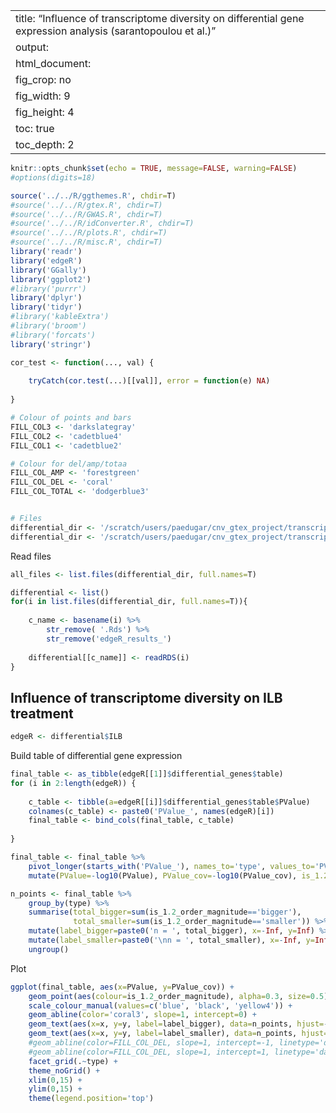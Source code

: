 
---
title: "Influence of transcriptome diversity on differential gene expression analysis (sarantopoulou et al.)"
output:
    html_document:
        fig_crop: no
        fig_width: 9
        fig_height: 4
        toc: true
        toc_depth: 2
---

```r
knitr::opts_chunk$set(echo = TRUE, message=FALSE, warning=FALSE)
#options(digits=18)
```

```r
source('../../R/ggthemes.R', chdir=T)
#source('../../R/gtex.R', chdir=T)
#source('../../R/GWAS.R', chdir=T)
#source('../../R/idConverter.R', chdir=T)
#source('../../R/plots.R', chdir=T)
#source('../../R/misc.R', chdir=T)
library('readr')
library('edgeR')
library('GGally')
library('ggplot2')
#library('purrr')
library('dplyr')
library('tidyr')
#library('kableExtra')
#library('broom')
#library('forcats')
library('stringr')
```

```r

cor_test <- function(..., val) {
    
    tryCatch(cor.test(...)[[val]], error = function(e) NA)
    
}

# Colour of points and bars
FILL_COL3 <- 'darkslategray'
FILL_COL2 <- 'cadetblue4'
FILL_COL1 <- 'cadetblue2'

# Colour for del/amp/totaa
FILL_COL_AMP <- 'forestgreen'
FILL_COL_DEL <- 'coral'
FILL_COL_TOTAL <- 'dodgerblue3'


# Files
differential_dir <- '/scratch/users/paedugar/cnv_gtex_project/transcriptome_diversity_other_datasets/differential_gene_expression/sarantopoulou_truseq/'
differential_dir <- '/scratch/users/paedugar/cnv_gtex_project/transcriptome_diversity_other_datasets/differential_gene_expression/sarantopoulou_v4/'
```

Read files 

```r
all_files <- list.files(differential_dir, full.names=T)

differential <- list()
for(i in list.files(differential_dir, full.names=T)){
    
    c_name <- basename(i) %>%
        str_remove( '.Rds') %>%
        str_remove('edgeR_results_')
    
    differential[[c_name]] <- readRDS(i)
}
```


## Influence of transcriptome diversity on ILB treatment

```r
edgeR <- differential$ILB
```

Build table of differential gene expression

```r
final_table <- as_tibble(edgeR[[1]]$differential_genes$table)
for (i in 2:length(edgeR)) {
   
    c_table <- tibble(a=edgeR[[i]]$differential_genes$table$PValue)
    colnames(c_table) <- paste0('PValue_', names(edgeR)[i])
    final_table <- bind_cols(final_table, c_table)
    
}

final_table <- final_table %>%
    pivot_longer(starts_with('PValue_'), names_to='type', values_to='PValue_cov') %>%
    mutate(PValue=-log10(PValue), PValue_cov=-log10(PValue_cov), is_1.2_order_magnitude=ifelse(PValue_cov-PValue > 1.2, 'bigger', ifelse(PValue_cov-PValue < -1.2, 'smaller', 'no')))

n_points <- final_table %>%
    group_by(type) %>%
    summarise(total_bigger=sum(is_1.2_order_magnitude=='bigger'),
              total_smaller=sum(is_1.2_order_magnitude=='smaller')) %>%
    mutate(label_bigger=paste0('n = ', total_bigger), x=-Inf, y=Inf) %>%
    mutate(label_smaller=paste0('\nn = ', total_smaller), x=-Inf, y=Inf) %>%
    ungroup()
```


Plot

```r
ggplot(final_table, aes(x=PValue, y=PValue_cov)) +
    geom_point(aes(colour=is_1.2_order_magnitude), alpha=0.3, size=0.5) +
    scale_colour_manual(values=c('blue', 'black', 'yellow4')) +
    geom_abline(color='coral3', slope=1, intercept=0) +
    geom_text(aes(x=x, y=y, label=label_bigger), data=n_points, hjust=-1, vjust=1, colour='blue2', fontface='bold') +
    geom_text(aes(x=x, y=y, label=label_smaller), data=n_points, hjust=-1, vjust=1, colour='yellow4', fontface='bold') +
    #geom_abline(color=FILL_COL_DEL, slope=1, intercept=-1, linetype='dashed') +
    #geom_abline(color=FILL_COL_DEL, slope=1, intercept=1, linetype='dashed') +
    facet_grid(.~type) +
    theme_noGrid() +
    xlim(0,15) +
    ylim(0,15) +
    theme(legend.position='top')
```



